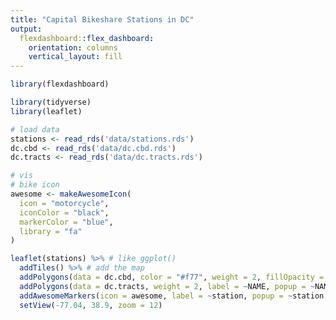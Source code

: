 ```yaml
---
title: "Capital Bikeshare Stations in DC"
output: 
  flexdashboard::flex_dashboard:
    orientation: columns
    vertical_layout: fill
---
```


```r
library(flexdashboard)

library(tidyverse)
library(leaflet)
```


```r
# load data
stations <- read_rds('data/stations.rds')
dc.cbd <- read_rds('data/dc.cbd.rds')
dc.tracts <- read_rds('data/dc.tracts.rds')

# vis
# bike icon
awesome <- makeAwesomeIcon(
  icon = "motorcycle",
  iconColor = "black",
  markerColor = "blue",
  library = "fa"
)

leaflet(stations) %>% # like ggplot()
  addTiles() %>% # add the map
  addPolygons(data = dc.cbd, color = "#f77", weight = 2, fillOpacity = 0.3) |>
  addPolygons(data = dc.tracts, weight = 2, label = ~NAME, popup = ~NAME, fillOpacity = 0.1) |>
  addAwesomeMarkers(icon = awesome, label = ~station, popup = ~station, clusterOptions = markerClusterOptions()) |>
  setView(-77.04, 38.9, zoom = 12)
```



